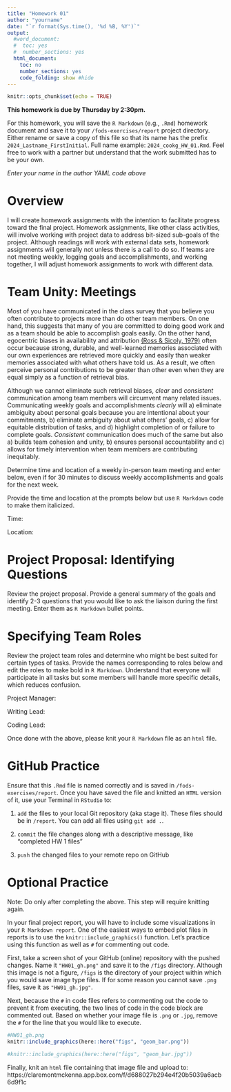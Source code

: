 ```yaml
---
title: "Homework 01"
author: "yourname"
date: "`r format(Sys.time(), '%d %B, %Y')`"
output:
  #word_document:
  #  toc: yes
  #  number_sections: yes
  html_document:
    toc: no
    number_sections: yes
    code_folding: show #hide
---
```


```r
knitr::opts_chunk$set(echo = TRUE)
```

**This homework is due by Thursday by 2:30pm.**

For this homework, you will save the `R Markdown` (e.g., `.Rmd`) homework document and save it to your `/fods-exercises/report` project directory. Either rename or save a copy of this file so that its name has the prefix `2024_Lastname_FirstInitial`. Full name example: `2024_cookg_HW_01.Rmd`. Feel free to work with a partner but understand that the work submitted has to be your own.

*Enter your name in the author YAML code above*   





# **Overview**

I will create homework assignments with the intention to facilitate progress toward the final project. Homework assignments, like other class activities, will involve working with project data to address bit-sized sub-goals of the project. Although readings will work with external data sets, homework assignments will generally not unless there is a call to do so. If teams are not meeting weekly, logging goals and accomplishments, and working together, I will adjust homework assignments to work with different data. 


# **Team Unity: Meetings**

Most of you have communicated in the class survey that you believe you often contribute to projects more than do other team members. On one hand, this suggests that many of you are committed to doing good work and as a team should be able to accomplish goals easily. On the other hand, egocentric biases in availability and attribution [(Ross & Sicoly, 1979)](http://web.mit.edu/curhan/www/docs/Articles/biases/37_J_Personality_Social_Psychology_322_%28Ross%29.pdf) often occur because strong, durable, and well-learned memories associated with our own experiences are retrieved more quickly and easily than weaker memories associated with what others have told us. As a result, we often perceive personal contributions to be greater than other even when they are equal simply as a function of retrieval bias.

Although we cannot eliminate such retrieval biases, *clear* and *consistent* communication among team members will circumvent many related issues. Communicating weekly goals and accomplishments *clearly* will a) eliminate ambiguity about personal goals because you are intentional about your commitments, b) eliminate ambiguity about what others' goals, c) allow for equitable distribution of tasks, and d) highlight completion of or failure to complete goals. *Consistent* communication does much of the same but also a) builds team cohesion and unity, b) ensures personal accountability and c) allows for timely intervention when team members are contributing inequitably.   


Determine time and location of a weekly in-person team meeting and enter below, even if for 30 minutes to discuss weekly accomplishments and goals for the next week. 

Provide the time and location at the prompts below but use `R Markdown` code to make them italicized.

Time:

Location:



# **Project Proposal: Identifying Questions**

Review the project proposal. Provide a general summary of the goals and identify 2-3 questions that you would like to ask the liaison during the first meeting. Enter them as `R Markdown` bullet points.  






# **Specifying Team Roles**

Review the project team roles and determine who might be best suited for certain types of tasks. Provide the names corresponding to roles below and edit the roles to make bold in `R Markdown`. Understand that everyone will participate in all tasks but some members will handle more specific details, which reduces confusion. 

Project Manager:

Writing Lead:

Coding Lead: 


Once done with the above, please knit your `R Markdown` file as an `html` file.




# **GitHub Practice**

Ensure that this `.Rmd` file is named correctly and is saved in `/fods-exercises/report`. Once you have saved the file and knitted an `HTML` version of it, use your Terminal in `RStudio` to:

1. `add` the files to your local Git repository (aka stage it). These files should be in `/report`. You can add all files using `git add .`. 


2. `commit` the file changes along with a descriptive message, like "completed HW 1 files" 


3. `push` the changed files to your remote repo on GitHub



# **Optional Practice** 

Note: Do only after completing the above. This step will require knitting again. 

In your final project report, you will have to include some visualizations in your `R Markdown report`. One of the easiest ways to embed plot files in reports is to use the `knitr::include_graphics()` function. Let's practice using this function as well as `#` for commenting out code.

First, take a screen shot of your GitHub (online) repository with the pushed changes. Name it `"HW01_gh.png"` and save it to the `/figs` directory. Although this image is not a figure, `/figs` is the directory of your project within which you would save image type files. If for some reason you cannot save `.png` files, save it as `"HW01_gh.jpg"`. 

Next, because the `#` in code files refers to commenting out the code to prevent it from executing, the two lines of code in the code block are commented out. Based on whether your image file is `.png` or `.jpg`, remove the `#` for the line that you would like to execute.

```r
#HW01_gh.png
knitr::include_graphics(here::here("figs", "geom_bar.png"))

#knitr::include_graphics(here::here("figs", "geom_bar.jpg"))
```

Finally, knit an `html` file containing that image file and upload to: https://claremontmckenna.app.box.com/f/d688027b294e4f20b5039a6acb6d9f1c

